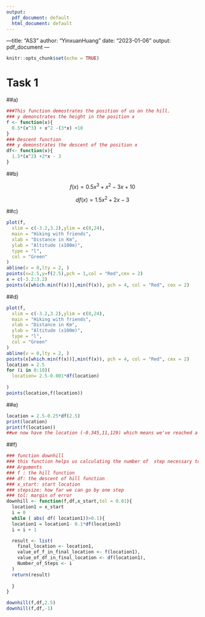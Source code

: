```yaml
---
output:
  pdf_document: default
  html_document: default
---
```

---title: "AS3"
author: "YinxuanHuang"
date: "2023-01-06"
output: pdf_document
---
```r
knitr::opts_chunk$set(echo = TRUE)
```
# Task 1
##a)
```R
###This function demostrates the position of us on the hill.
### y demonstrates the height in the position x 
f <- function(x){
  0.5*(x^3) + x^2 -(3*x) +10
}
### Descent function
### y demonstrates the descent of the position x
df<- function(x){
  1.5*(x^2) +2*x - 3 
}
```

##b)

$$f(x)=0.5x^3 + x^2 -3x +10$$

  
$$df(x)= 1.5x^2 + 2x - 3$$


##c)
```R
plot(f,
  xlim = c(-3.2,3.2),ylim = c(8,24),
  main = "Hiking with friends",
  xlab = "Distance in Km",
  ylab = "Altitude (x100m)",
  type = "l",
  col = "Green"
)
abline(v = 0,lty = 2, )
points(x=2.5,y=f(2.5),pch = 1,col = "Red",cex = 2)
x = c(-3.2:3.2)
points(x[which.min(f(x))],min(f(x)), pch = 4, col = "Red", cex = 2)
```

##d)
```r
plot(f,
  xlim = c(-3.2,3.2),ylim = c(8,24),
  main = "Hiking with friends",
  xlab = "Distance in Km",
  ylab = "Altitude (x100m)",
  type = "l",
  col = "Green"
)
abline(v = 0,lty = 2, )
points(x[which.min(f(x))],min(f(x)), pch = 4, col = "Red", cex = 2)
location = 2.5
for (i in 0:10)(
  location= 2.5-0.001*df(location)
  
)
points(location,f(location))

```
##e)
```r
location = 2.5-0.25*df(2.5)
print(location)
print(f(location))
##we now have the location (-0.345,11,129) which means we've reached a point that located left of the pub,which means we've gone too far.
```

##f)
```r
### function downhill
### this function helps us calculating the number of  step necessary to reach the pub
### Arguments
### f : the hill function
### df: the descent of hill function
### x_start: start location
### stepsize: how far we can go by one step
### tol: margin of error
downhill <- function(f,df,x_start,tol = 0.01){
  location1 = x_start
  i = 0
  while ( abs( df( location1))>0.1){
  location1 = location1- 0.1*df(location1) 
  i = i + 1

  result <- list(
    final_location <- location1,
    value_of_f_in_final_location <- f(location1),
    value_of_df_in_final_location <- df(location1),
    Number_of_Steps <- i 
  )
  return(result)
  
  }
}

downhill(f,df,2.5)
downhill(f,df,-1)
```